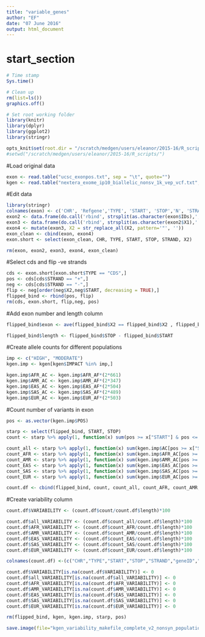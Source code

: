 ```yaml
---
title: "variable_genes"
author: "EF"
date: "07 June 2016"
output: html_document
---
```

# start_section
  
```r

# Time stamp
Sys.time()

# Clean up
rm(list=ls())
graphics.off()

# Set root working folder
library(knitr)
library(dplyr)
library(ggplot2)
library(stringr)

opts_knit$set(root.dir = "/scratch/medgen/users/eleanor/2015-16/R_scripts/")
#setwd("/scratch/medgen/users/eleanor/2015-16/R_scripts/")

```

#Load original data
```r
exon <- read.table("ucsc_exonpos.txt", sep = "\t", quote="")
kgen <- read.table("nextera_exome_ip10_biallelic_nonsv_1k_vep_vcf.txt", header=TRUE, sep = "\t", quote="")

```

#Edit data
```r
library(stringr)
colnames(exon) <- c('CHR', 'Refgene','TYPE', 'START', 'STOP','N', 'STRAND', 'X', 'IDs')
exon2 <- data.frame(do.call('rbind', strsplit(as.character(exon$IDs),';',fixed=TRUE)))
exon3 <- data.frame(do.call('rbind', strsplit(as.character(exon2$X1),' ',fixed=TRUE)))
exon4 <- mutate(exon3, X2 = str_replace_all(X2, pattern='"', ''))
exon_clean <- cbind(exon, exon4)
exon.short <- select(exon_clean, CHR, TYPE, START, STOP, STRAND, X2)

rm(exon, exon2, exon3, exon4, exon_clean)
```

#Select cds and flip -ve strands
```r
cds <- exon.short[exon.short$TYPE == "CDS",]
pos <- cds[cds$STRAND == "+",]
neg <- cds[cds$STRAND == "-",]
flip <- neg[order(neg$X2,neg$START, decreasing = TRUE),]
flipped_bind <- rbind(pos, flip)
rm(cds, exon.short, flip,neg, pos)
```

#Add exon number and length column
```r
flipped_bind$exon <- ave(flipped_bind$X2 == flipped_bind$X2 , flipped_bind$X2, FUN=cumsum)

flipped_bind$length <- flipped_bind$STOP - flipped_bind$START
```

#Create allele counts for different populations
```r
imp <- c("HIGH", "MODERATE")
kgen.imp <- kgen[kgen$IMPACT %in% imp,]

kgen.imp$AFR_AC <- kgen.imp$AFR_AF*(2*661)
kgen.imp$AMR_AC <- kgen.imp$AMR_AF*(2*347)
kgen.imp$EAS_AC <- kgen.imp$EAS_AF*(2*504)
kgen.imp$SAS_AC <- kgen.imp$SAS_AF*(2*489)
kgen.imp$EUR_AC <- kgen.imp$EUR_AF*(2*503)

```


#Count number of variants in exon
```r

pos <- as.vector(kgen.imp$POS)

starp <- select(flipped_bind, START, STOP)
count <- starp %>% apply(1, function(x) sum(pos >= x["START"] & pos <= x["STOP"]))

count_all <- starp %>% apply(1, function(x) sum(kgen.imp$AC[pos >= x["START"] & pos <= x["STOP"]]))
count_AFR <- starp %>% apply(1, function(x) sum(kgen.imp$AFR_AC[pos >= x["START"] & pos <= x["STOP"]]))
count_AMR <- starp %>% apply(1, function(x) sum(kgen.imp$AMR_AC[pos >= x["START"] & pos <= x["STOP"]]))
count_EAS <- starp %>% apply(1, function(x) sum(kgen.imp$EAS_AC[pos >= x["START"] & pos <= x["STOP"]]))
count_SAS <- starp %>% apply(1, function(x) sum(kgen.imp$SAS_AC[pos >= x["START"] & pos <= x["STOP"]]))
count_EUR <- starp %>% apply(1, function(x) sum(kgen.imp$EUR_AC[pos >= x["START"] & pos <= x["STOP"]]))

count.df <- cbind(flipped_bind, count, count_all, count_AFR, count_AMR, count_EAS, count_SAS, count_EUR)
```

#Create variability column
```r
count.df$VARIABILITY <- (count.df$count/count.df$length)*100

count.df$all_VARIABILITY <- (count.df$count_all/count.df$length)*100
count.df$AFR_VARIABILITY <- (count.df$count_AFR/count.df$length)*100
count.df$AMR_VARIABILITY <- (count.df$count_AMR/count.df$length)*100
count.df$EAS_VARIABILITY <- (count.df$count_EAS/count.df$length)*100
count.df$SAS_VARIABILITY <- (count.df$count_SAS/count.df$length)*100
count.df$EUR_VARIABILITY <- (count.df$count_EUR/count.df$length)*100

colnames(count.df) <-(c("CHR","TYPE","START","STOP","STRAND","geneID","exon","length","count","VARIABILITY","all_VARIABILITY","AFR_VARIABILITY","AMR_VARIABILITY","EAS_VARIABILITY","SAS_VARIABILITY","EUR_VARIABILITY"))

count.df$VARIABILITY[is.na(count.df$VARIABILITY)] <- 0
count.df$all_VARIABILITY[is.na(count.df$all_VARIABILITY)] <- 0
count.df$AFR_VARIABILITY[is.na(count.df$AFR_VARIABILITY)] <- 0
count.df$AMR_VARIABILITY[is.na(count.df$AMR_VARIABILITY)] <- 0
count.df$EAS_VARIABILITY[is.na(count.df$EAS_VARIABILITY)] <- 0
count.df$SAS_VARIABILITY[is.na(count.df$SAS_VARIABILITY)] <- 0
count.df$EUR_VARIABILITY[is.na(count.df$EUR_VARIABILITY)] <- 0

rm(flipped_bind, kgen, kgen.imp, starp, pos)

save.image(file="kgen_variability_makefile_complete_v2_nonsyn_populations_20160602.RData")

```
